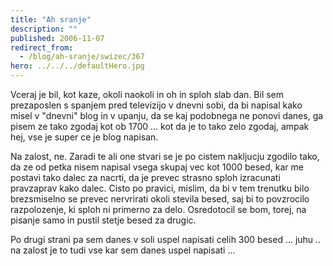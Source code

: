 ```yaml
---
title: "Ah sranje"
description: ""
published: 2006-11-07
redirect_from:
  - /blog/ah-sranje/swizec/367
hero: ../../../defaultHero.jpg
---
```


Vceraj je bil, kot kaze, okoli naokoli in oh in sploh slab dan. Bil sem prezaposlen s spanjem pred televizijo v dnevni sobi, da bi napisal kako misel v "dnevni" blog in v upanju, da se kaj podobnega ne ponovi danes, ga pisem ze tako zgodaj kot ob 1700 ... kot da je to tako zelo zgodaj, ampak hej, vse je super ce je blog napisan.

Na zalost, ne. Zaradi te ali one stvari se je po cistem nakljucju zgodilo tako, da ze od petka nisem napisal vsega skupaj vec kot 1000 besed, kar me postavi tako dalec za nacrti, da je prevec strasno sploh izracunati pravzaprav kako dalec. Cisto po pravici, mislim, da bi v tem trenutku bilo brezsmiselno se prevec nervrirati okoli stevila besed, saj bi to povzrocilo razpolozenje, ki sploh ni primerno za delo. Osredotocil se bom, torej, na pisanje samo in pustil stetje besed za drugic.

Po drugi strani pa sem danes v soli uspel napisati celih 300 besed ... juhu .. na zalost je to tudi vse kar sem danes uspel napisati ...
